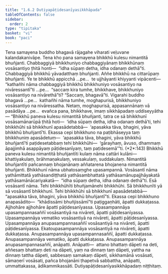 ```yaml
---
title: "1.6.2 Dutiyapāṭidesanīyasikkhāpada"
tableOfContents: false
sidebar:
  order: 2
type: "tipitaka"
basket: "vi"
book: "paci"
---
```



<DynamicBreadcrumb />

<Division number="557" book="paci" bookNo="2" page="229">

<Paragraph number="1613" book="paci">
Tena samayena buddho bhagavā rājagahe viharati veḷuvane kalandakanivāpe. Tena kho pana samayena bhikkhū kulesu nimantitā bhuñjanti. Chabbaggiyā bhikkhuniyo chabbaggiyānaṃ bhikkhūnaṃ vosāsantiyo ṭhitā honti—  “idha sūpaṃ detha, idha odanaṃ dethā”ti. Chabbaggiyā bhikkhū yāvadatthaṃ bhuñjanti. Aññe bhikkhū na cittarūpaṃ bhuñjanti.
</Paragraph>

<Paragraph number="1614" book="paci">
Ye te bhikkhū appicchā …pe…  te ujjhāyanti khiyyanti vipācenti—  “kathañhi nāma chabbaggiyā bhikkhū bhikkhuniyo vosāsantiyo na nivāressantī”ti …pe…  “saccaṃ kira tumhe, bhikkhave, bhikkhuniyo vosāsantiyo na nivārethā”ti? “Saccaṃ, bhagavā”ti. Vigarahi buddho bhagavā …pe…  kathañhi nāma tumhe, moghapurisā, bhikkhuniyo vosāsantiyo na nivāressatha. Netaṃ, moghapurisā, appasannānaṃ vā pasādāya …pe…  evañca pana, bhikkhave, imaṃ sikkhāpadaṃ uddiseyyātha—
</Paragraph>

</Division>
<Division number="558" book="paci" bookNo="2" page="230">

<Paragraph number="1615" book="paci">
<Emphasis>“Bhikkhū paneva kulesu nimantitā bhuñjanti, tatra ce sā bhikkhunī vosāsamānarūpā ṭhitā hoti—  ‘idha sūpaṃ detha, idha odanaṃ dethā’ti, tehi bhikkhūhi sā bhikkhunī apasādetabbā—  ‘apasakka tāva, bhagini, yāva bhikkhū bhuñjantī’ti. Ekassa cepi bhikkhuno na paṭibhāseyya taṃ bhikkhuniṃ apasādetuṃ—  ‘apasakka tāva, bhagini, yāva bhikkhū bhuñjantī’ti paṭidesetabbaṃ tehi bhikkhūhi—  ‘gārayhaṃ, āvuso, dhammaṃ āpajjimhā asappāyaṃ pāṭidesanīyaṃ, taṃ paṭidesemā’”</Emphasis>ti. (*2*:<Emphasis>143</Emphasis>)
</Paragraph>

</Division>
<Division number="559" book="paci" bookNo="2" page="230">

<Paragraph number="1616" book="paci">
<Emphasis>Bhikkhū paneva kulesu nimantitā bhuñjantī</Emphasis>ti kulaṃ nāma cattāri kulāni—  khattiyakulaṃ, brāhmaṇakulaṃ, vessakulaṃ, suddakulaṃ.
</Paragraph>

<Paragraph number="1617" book="paci">
<Emphasis>Nimantitā bhuñjantī</Emphasis>ti pañcannaṃ bhojanānaṃ aññatarena bhojanena nimantitā bhuñjanti.
</Paragraph>

<Paragraph number="1618" book="paci">
<Emphasis>Bhikkhunī</Emphasis> nāma ubhatosaṃghe upasampannā.
</Paragraph>

<Paragraph number="1619" book="paci">
<Emphasis>Vosāsantī</Emphasis> nāma yathāmittatā yathāsandiṭṭhatā yathāsambhattatā yathāsamānupajjhāyakatā yathāsamānācariyakatā—  “idha sūpaṃ detha, idha odanaṃ dethā”ti. Esā vosāsantī nāma.
</Paragraph>

<Paragraph number="1620" book="paci">
<Emphasis>Tehi bhikkhūhī</Emphasis>ti bhuñjamānehi bhikkhūhi.
</Paragraph>

<Paragraph number="1621" book="paci">
<Emphasis>Sā bhikkhunī</Emphasis>ti yā sā vosāsantī bhikkhunī.
</Paragraph>

<Paragraph number="1622" book="paci">
Tehi bhikkhūhi sā bhikkhunī apasādetabbā—  “apasakka tāva, bhagini, yāva bhikkhū bhuñjantī”ti. Ekassa cepi bhikkhuno anapasādito—  “khādissāmi bhuñjissāmī”ti paṭiggaṇhāti, āpatti dukkaṭassa. Ajjhohāre ajjhohāre āpatti pāṭidesanīyassa.
</Paragraph>

</Division>
<Division number="560" book="paci" bookNo="2" page="230">

<Paragraph number="1623" book="paci">
Upasampannāya upasampannasaññī vosāsantiyā na nivāreti, āpatti pāṭidesanīyassa. Upasampannāya vematiko vosāsantiyā na nivāreti, āpatti pāṭidesanīyassa. Upasampannāya anupasampannasaññī vosāsantiyā na nivāreti, āpatti pāṭidesanīyassa.
</Paragraph>

<Paragraph number="1624" book="paci">
Ekatoupasampannāya vosāsantiyā na nivāreti, āpatti dukkaṭassa. Anupasampannāya upasampannasaññī, āpatti dukkaṭassa. Anupasampannāya vematiko, āpatti dukkaṭassa. Anupasampannāya anupasampannasaññī, anāpatti.
</Paragraph>

</Division>
<Division number="561" book="paci" bookNo="2" page="231">

<Paragraph number="1625" book="paci">
Anāpatti—  attano bhattaṃ dāpeti na deti, aññesaṃ bhattaṃ deti na dāpeti, yaṃ na dinnaṃ taṃ dāpeti, yattha na dinnaṃ tattha dāpeti, sabbesaṃ samakaṃ dāpeti, sikkhamānā vosāsati, sāmaṇerī vosāsati, pañca bhojanāni ṭhapetvā sabbattha, anāpatti, ummattakassa, ādikammikassāti.

</Paragraph>
</Division>

<Paragraph number="1626" type="center" book="paci">
Dutiyapāṭidesanīyasikkhāpadaṃ niṭṭhitaṃ.
</Paragraph>